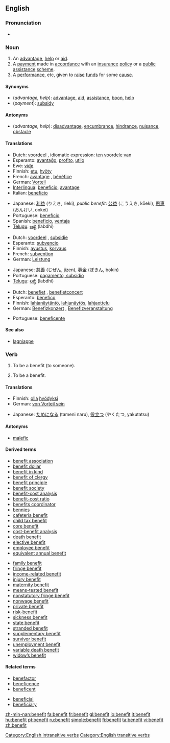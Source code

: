 ==English==

===Pronunciation===
*{{audio|en-us-benefit.ogg|Audio (US)}}

===Noun===
{{en-noun}}

# An [[advantage]], [[help]] or [[aid]].
# A [[payment]] made in [[accordance]] with an [[insurance]] [[policy]] or a [[public]] [[assistance]] [[scheme]].
# A [[performance]], etc, given to [[raise]] [[fund]]s for some [[cause]].

====Synonyms====
*(''advantage, help''): [[advantage]], [[aid]], [[assistance]], [[boon]], [[help]]
*(''payment''): [[subsidy]]

====Antonyms====
*(''advantage, help''): [[disadvantage]], [[encumbrance]], [[hindrance]], [[nuisance]], [[obstacle]]

====Translations====
{{trans-top|advantage, help or aid}}
*Dutch: [[voordeel]] {{n}}, idiomatic expression: [[ten voordele van]]
*Esperanto: [[avantaĝo]], [[profito]], [[utilo]]
*Ewe: [[viɖe]]
*Finnish: [[etu]], [[hyöty]]
*French: [[avantage]] {{m}}, [[bénéfice]] {{m}}
*German: [[Vorteil]] {{m}}
*[[Interlingua]]: [[beneficio]], [[avantage]]
*Italian: [[beneficio]] {{m}}
{{trans-mid}}
*Japanese: [[利益]] (りえき, rieki), ''public benefit'': [[公益]] (こうえき, kōeki), [[恩恵]] (おんけい, onkei)
*Portuguese: [[benefício]]
*Spanish: [[beneficio]], [[ventaja]]
*[[Telugu]]: [[లబ్ధి]] (labdhi)
{{trans-bottom}}

{{trans-top|payment, subsidy}}
*Dutch: [[voordeel]] {{n}}, [[subsidie]] {{f}}
*Esperanto: [[subvencio]]
*Finnish: [[avustus]], [[korvaus]]
*French: [[subvention]] {{f}}
*German: [[Leistung]] {{f}}
{{trans-mid}}
*Japanese: [[慈善]] (じぜん, jizen), [[募金]] (ぼきん, bokin)
*Portuguese: [[pagamento, subsídio]]
*[[Telugu]]: [[లబ్ధి]] (labdhi)
{{trans-bottom}}

{{trans-top|performance given to raise funds}}
*Dutch: [[benefiet]] {{m}}, [[benefietconcert]] {{n}}
*Esperanto: [[benefico]]
*Finnish: [[lahjanäytäntö]], [[lahjanäytös]], [[lahjaottelu]]
*German: [[Benefizkonzert]] {{n}}, [[Benefizveranstaltung]] {{f}}
{{trans-mid}}
*Portuguese: [[beneficente]]
{{trans-bottom}}

====See also====
*[[lagniappe]]

===Verb===
{{en-verb}}

# {{transitive}} To be a benefit (to someone).
# {{intransitive}} To be a benefit.

====Translations====
{{trans-top|be a benefit (to someone)}}
{{trans-mid}}
{{trans-bottom}}

{{trans-top|to be a benefit}}
*Finnish: [[olla]] [[hyödyksi]]
*German: [[von Vorteil sein]]
{{trans-mid}}
*Japanese: [[ためになる]] (tameni naru), [[役立つ]] (やくたつ, yakutatsu)
{{trans-bottom}}

====Antonyms====
*[[malefic]]

====Derived terms====
{{rel-top|terms derived from "benefit"}}
*[[benefit association]]
*[[benefit dollar]]
*[[benefit in kind]]
*[[benefit of clergy]]
*[[benefit principle]]
*[[benefit society]]
*[[benefit-cost analysis]]
*[[benefit-cost ratio]]
*[[benefits coordinator]]
*[[bennies]]
*[[cafeteria benefit]]
*[[child tax benefit]]
*[[core benefit]]
*[[cost-benefit analysis]]
*[[death benefit]]
*[[elective benefit]]
*[[employee benefit]]
*[[equivalent annual benefit]]
{{rel-mid}}
*[[family benefit]]
*[[fringe benefit]]
*[[income-related benefit]]
*[[injury benefit]]
*[[maternity benefit]]
*[[means-tested benefit]]
*[[nonstatutory fringe benefit]]
*[[nonwage benefit]]
*[[private benefit]]
*[[risk-benefit]]
*[[sickness benefit]]
*[[state benefit]]
*[[stranded benefit]]
*[[supplementary benefit]]
*[[survivor benefit]]
*[[unemployment benefit]]
*[[variable death benefit]]
*[[widow’s benefit]]
{{rel-bottom}}

====Related terms====
{{rel-top|terms related to "benefit"}}
*[[benefactor]]
*[[beneficence]]
*[[beneficent]]
{{rel-mid}}
*[[beneficial]]
*[[beneficiary]]
{{rel-bottom}}

[[Category:English intransitive verbs]]
[[Category:English transitive verbs]]

[[zh-min-nan:benefit]]
[[fa:benefit]]
[[fr:benefit]]
[[gl:benefit]]
[[io:benefit]]
[[it:benefit]]
[[hu:benefit]]
[[pt:benefit]]
[[ru:benefit]]
[[simple:benefit]]
[[fi:benefit]]
[[ta:benefit]]
[[vi:benefit]]
[[zh:benefit]]